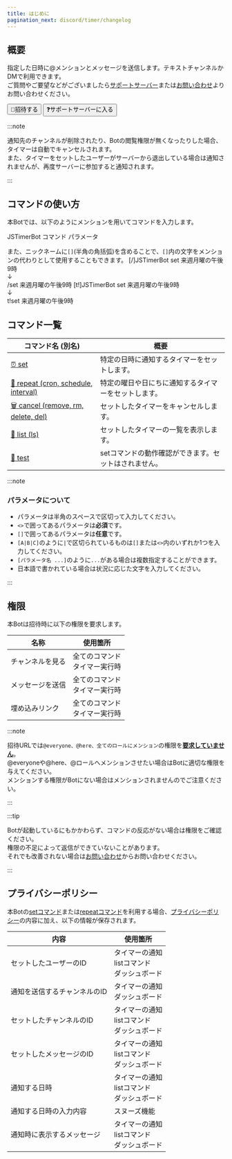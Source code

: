 ```yaml
---
title: はじめに
pagination_next: discord/timer/changelog
---
```


## 概要
指定した日時に<Mention>@メンション</Mention>とメッセージを送信します。テキストチャンネルかDMで利用できます。  
ご質問やご要望などがございましたら[サポートサーバー](https://redirect.conarin.com/discord/bot/timer/support)または[お問い合わせ](../../contact.mdx)よりお問い合わせください。  

<Button to='https://redirect.conarin.com/discord/bot/timer/invite'>:robot:招待する</Button>
<Button to='https://redirect.conarin.com/discord/bot/timer/support' style='secondary'>:question:サポートサーバーに入る</Button>

:::note

通知先のチャンネルが削除されたり、Botの閲覧権限が無くなったりした場合、タイマーは自動でキャンセルされます。  
また、タイマーをセットしたユーザーがサーバーから退出している場合は通知されませんが、再度サーバーに参加すると通知されます。

:::

## コマンドの使い方
本Botでは、以下のようにメンションを用いてコマンドを入力します。

<DiscordMessages>
    <DiscordMessage><DiscordMention>JSTimerBot</DiscordMention> コマンド パラメータ</DiscordMessage>
</DiscordMessages>
<br/>

また、ニックネームに`[]`(半角の角括弧)を含めることで、`[]`内の文字をメンションの代わりとして使用することもできます。
<DiscordMessages>
    <DiscordMessage author="例1"><DiscordMention>[/]JSTimerBot</DiscordMention> set 来週月曜の午後9時 <br/>↓<br/>/set 来週月曜の午後9時</DiscordMessage>
    <DiscordMessage author="例2"><DiscordMention>[t!]JSTimerBot</DiscordMention> set 来週月曜の午後9時 <br/>↓<br/>t!set 来週月曜の午後9時</DiscordMessage>
</DiscordMessages>

## コマンド一覧
| コマンド名 (別名)                                                              | 概要                           |
|-------------------------------------------------------------------------|------------------------------|
| [:alarm_clock: set](./commands/set.mdx)                                 | 特定の日時に通知するタイマーをセットします。       |
| [:repeat: repeat (cron, schedule, interval)](./commands/repeat.mdx)     | 特定の曜日や日にちに通知するタイマーをセットします。   |
| [:wastebasket: cancel (remove, rm, delete, del)](./commands/cancel.mdx) | セットしたタイマーをキャンセルします。          |
| [:page_facing_up: list (ls)](./commands/list.mdx)                       | セットしたタイマーの一覧を表示します。          |
| [:memo: test](./commands/test.mdx)                                      | setコマンドの動作確認ができます。セットはされません。 |

:::note

### パラメータについて

- パラメータは半角のスペースで区切って入力してください。
- `<>`で囲ってあるパラメータは**必須**です。
- `[]`で囲ってあるパラメータは**任意**です。
- `[A|B|C]`のように`|`で区切られているものは`[]`または`<>`内のいずれか1つを入力してください。
- `[パラメータ名 ...]`のように`...`がある場合は複数指定することができます。
- 日本語で書かれている場合は状況に応じた文字を入力してください。

:::

## 権限
本Botは招待時に以下の権限を要求します。

| 名称       | 使用箇所                |
|----------|---------------------|
| チャンネルを見る | 全てのコマンド<br/>タイマー実行時 |
| メッセージを送信 | 全てのコマンド<br/>タイマー実行時 |
| 埋め込みリンク  | 全てのコマンド<br/>タイマー実行時 |

:::note

招待URLでは`@everyone、@here、全てのロールにメンション`の権限を<u>**要求していません**</u>。  
<Mention>@everyone</Mention>や<Mention>@here</Mention>、<Mention>@ロール</Mention>へメンションさせたい場合はBotに適切な権限を与えてください。  
メンションする権限がBotにない場合はメンションされませんのでご注意ください。

:::

:::tip

Botが起動しているにもかかわらず、コマンドの反応がない場合は権限をご確認ください。  
権限の不足によって返信ができていないことがあります。  
それでも改善されない場合は[お問い合わせ](../../contact.mdx)からお問い合わせください。

:::

## プライバシーポリシー
本Botの[setコマンド](./commands/set.mdx)または[repeatコマンド](./commands/set.mdx)を利用する場合、[プライバシーポリシー](../../privacy.mdx)の内容に加え、以下の情報が保存されます。

| 内容              | 使用箇所                             |
|-----------------|----------------------------------|
| セットしたユーザーのID    | タイマーの通知<br/>listコマンド<br/>ダッシュボード |
| 通知を送信するチャンネルのID | タイマーの通知<br/>ダッシュボード              |
| セットしたチャンネルのID   | タイマーの通知<br/>listコマンド<br/>ダッシュボード |
| セットしたメッセージのID   | タイマーの通知<br/>listコマンド<br/>ダッシュボード |
| 通知する日時          | タイマーの通知<br/>listコマンド<br/>ダッシュボード |
| 通知する日時の入力内容     | スヌーズ機能                           |
| 通知時に表示するメッセージ   | タイマーの通知<br/>listコマンド<br/>ダッシュボード |